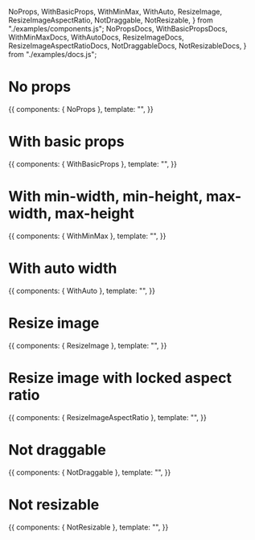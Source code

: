   NoProps,
  WithBasicProps,
  WithMinMax,
  WithAuto,
  ResizeImage,
  ResizeImageAspectRatio,
  NotDraggable,
  NotResizable,
} from "./examples/components.js";
  NoPropsDocs,
  WithBasicPropsDocs,
  WithMinMaxDocs,
  WithAutoDocs,
  ResizeImageDocs,
  ResizeImageAspectRatioDocs,
  NotDraggableDocs,
  NotResizableDocs,
} from "./examples/docs.js";


<Meta title="Examples" />

# No props

<Canvas>
  <Story name="No props" height="300px">
    {{
      components: { NoProps },
      template: "<NoProps />",
    }}
  </Story>
</Canvas>

<NoPropsDocs />

# With basic props

<Canvas>
  <Story name="With basic props" height="300px">
    {{
      components: { WithBasicProps },
      template: "<WithBasicProps />",
    }}
  </Story>
</Canvas>

<WithBasicPropsDocs />

# With min-width, min-height, max-width, max-height

<Canvas>
  <Story
    name="With min-width, min-height, max-width, max-height"
    height="300px"
  >
    {{
      components: { WithMinMax },
      template: "<WithMinMax />",
    }}
  </Story>
</Canvas>

<WithMinMaxDocs />

# With auto width

<Canvas>
  <Story name="With auto width" height="300px">
    {{
      components: { WithAuto },
      template: "<WithAuto />",
    }}
  </Story>
</Canvas>

<WithAutoDocs />

# Resize image

<Canvas>
  <Story name="Resize image" height="300px">
    {{
      components: { ResizeImage },
      template: "<ResizeImage />",
    }}
  </Story>
</Canvas>

<ResizeImageDocs />

# Resize image with locked aspect ratio

<Canvas>
  <Story name="Resize image with locked aspect ratio" height="300px">
    {{
      components: { ResizeImageAspectRatio },
      template: "<ResizeImageAspectRatio />",
    }}
  </Story>
</Canvas>

<ResizeImageAspectRatioDocs />

# Not draggable

<Canvas>
  <Story name="Not draggable" height="300px">
    {{
      components: { NotDraggable },
      template: "<NotDraggable />",
    }}
  </Story>
</Canvas>

<NotDraggableDocs />

# Not resizable

<Canvas>
  <Story name="Not resizable" height="300px">
    {{
      components: { NotResizable },
      template: "<NotResizable />",
    }}
  </Story>
</Canvas>

<NotResizableDocs />
